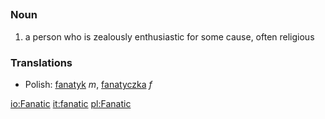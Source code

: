 =={{en}}==
===Noun===
# a person who is zealously enthusiastic for some cause, often religious

===Translations===

*Polish: [[fanatyk]] ''m'', [[fanatyczka]] ''f''

[[io:Fanatic]]
[[it:fanatic]]
[[pl:Fanatic]]